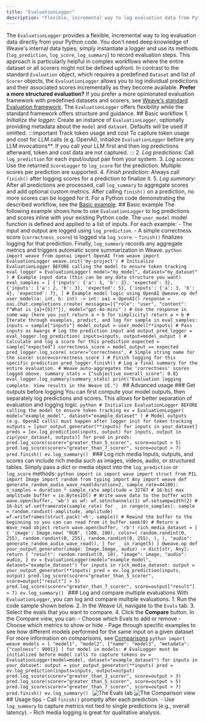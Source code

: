 ```yaml
---
title: "EvaluationLogger"
description: "Flexible, incremental way to log evaluation data from Python code"
---
```

The `EvaluationLogger` provides a flexible, incremental way to log evaluation data directly from your Python code. You don't need deep knowledge of Weave's internal data types; simply instantiate a logger and use its methods (`log_prediction`, `log_score`, `log_summary`) to record evaluation steps. This approach is particularly helpful in complex workflows where the entire dataset or all scorers might not be defined upfront. In contrast to the standard `Evaluation` object, which requires a predefined `Dataset` and list of `Scorer` objects, the `EvaluationLogger` allows you to log individual predictions and their associated scores incrementally as they become available. <Info> **Prefer a more structured evaluation?** If you prefer a more opinionated evaluation framework with predefined datasets and scorers, see [Weave's standard Evaluation framework](../core-types/evaluations.mdx). The `EvaluationLogger` offers flexibility while the standard framework offers structure and guidance. </Info> ## Basic workflow 1. _Initialize the logger:_ Create an instance of `EvaluationLogger`, optionally providing metadata about the `model` and `dataset`. Defaults will be used if omitted. :::important Track token usage and cost To capture token usage and cost for LLM calls (e.g. OpenAI), initialize `EvaluationLogger` before any LLM invocations**. If you call your LLM first and then log predictions afterward, token and cost data are not captured. ::: 2. _Log predictions:_ Call `log_prediction` for each input/output pair from your system. 3. _Log scores:_ Use the returned `ScoreLogger` to `log_score` for the prediction. Multiple scores per prediction are supported. 4. _Finish prediction:_ Always call `finish()` after logging scores for a prediction to finalize it. 5. _Log summary:_ After all predictions are processed, call `log_summary` to aggregate scores and add optional custom metrics. <Warning> After calling `finish()` on a prediction, no more scores can be logged for it. </Warning> For a Python code demonstrating the described workflow, see the [Basic example](#basic-example). ## Basic example The following example shows how to use `EvaluationLogger` to log predictions and scores inline with your existing Python code. The `user_model` model function is defined and applied to a list of inputs. For each example: - The input and output are logged using `log_prediction`. - A simple correctness score (`correctness_score`) is logged via `log_score`. - `finish()` finalizes logging for that prediction. Finally, `log_summary` records any aggregate metrics and triggers automatic score summarization in Weave. ```python import weave from openai import OpenAI from weave import EvaluationLogger weave.init('my-project') # Initialize EvaluationLogger BEFORE calling the model to ensure token tracking eval_logger = EvaluationLogger( model="my_model", dataset="my_dataset" ) # Example input data (this can be any data structure you want) eval_samples = [ {'inputs': {'a': 1, 'b': 2}, 'expected': 3}, {'inputs': {'a': 2, 'b': 3}, 'expected': 5}, {'inputs': {'a': 3, 'b': 4}, 'expected': 7}, ] # Example model logic using OpenAI @weave.op def user_model(a: int, b: int) -> int: oai = OpenAI() response = oai.chat.completions.create( messages=[{"role": "user", "content": f"What is {a}+{b}?"}], model="gpt-4o-mini" ) # Use the response in some way (here you just return a + b for simplicity) return a + b # Iterate through examples, predict, and log for sample in eval_samples: inputs = sample["inputs"] model_output = user_model(**inputs) # Pass inputs as kwargs # Log the prediction input and output pred_logger = eval_logger.log_prediction( inputs=inputs, output=model_output ) # Calculate and log a score for this prediction expected = sample["expected"] correctness_score = model_output == expected pred_logger.log_score( scorer="correctness", # Simple string name for the scorer score=correctness_score ) # Finish logging for this specific prediction pred_logger.finish() # Log a final summary for the entire evaluation. # Weave auto-aggregates the 'correctness' scores logged above. summary_stats = {"subjective_overall_score": 0.8} eval_logger.log_summary(summary_stats) print("Evaluation logging complete. View results in the Weave UI.") ``` ## Advanced usage ### Get outputs before logging You can first compute your model outputs, then separately log predictions and scores. This allows for better separation of evaluation and logging logic. ```python # Initialize EvaluationLogger BEFORE calling the model to ensure token tracking ev = EvaluationLogger( model="example_model", dataset="example_dataset" ) # Model outputs (e.g. OpenAI calls) must happen after logger init for token tracking outputs = [your_output_generator(**inputs) for inputs in your_dataset] preds = [ev.log_prediction(inputs, output) for inputs, output in zip(your_dataset, outputs)] for pred in preds: pred.log_score(scorer="greater_than_5_scorer", score=output > 5) pred.log_score(scorer="greater_than_7_scorer", score=output > 7) pred.finish() ev.log_summary() ``` ### Log rich media Inputs, outputs, and scores can include rich media such as images, videos, audio, or structured tables. Simply pass a dict or media object into the `log_prediction` or `log_score` methods: ```python import io import wave import struct from PIL import Image import random from typing import Any import weave def generate_random_audio_wave_read(duration=2, sample_rate=44100): n_samples = duration * sample_rate amplitude = 32767 # 16-bit max amplitude buffer = io.BytesIO() # Write wave data to the buffer with wave.open(buffer, 'wb') as wf: wf.setnchannels(1) wf.setsampwidth(2) # 16-bit wf.setframerate(sample_rate) for _ in range(n_samples): sample = random.randint(-amplitude, amplitude) wf.writeframes(struct.pack('<h', sample)) # Rewind the buffer to the beginning so you can can read from it buffer.seek(0) # Return a Wave_read object return wave.open(buffer, 'rb') rich_media_dataset = [ { 'image': Image.new( "RGB", (100, 100), color=( random.randint(0, 255), random.randint(0, 255), random.randint(0, 255), ), ), "audio": generate_random_audio_wave_read(), } for _ in range(5) ] @weave.op def your_output_generator(image: Image.Image, audio) -> dict[str, Any]: return { "result": random.randint(0, 10), "image": image, "audio": audio, } ev = EvaluationLogger(model="example_model", dataset="example_dataset") for inputs in rich_media_dataset: output = your_output_generator(**inputs) pred = ev.log_prediction(inputs, output) pred.log_score(scorer="greater_than_5_scorer", score=output["result"] > 5) pred.log_score(scorer="greater_than_7_scorer", score=output["result"] > 7) ev.log_summary() ``` ### Log and compare multiple evaluations With `EvaluationLogger`, you can log and compare multiple evaluations. 1. Run the code sample shown below. 2. In the Weave UI, navigate to the `Evals` tab. 3. Select the evals that you want to compare. 4. Click the **Compare** button. In the Compare view, you can: - Choose which Evals to add or remove - Choose which metrics to show or hide - Page through specific examples to see how different models performed for the same input on a given dataset For more information on comparisons, see [Comparisons](../tools/comparison.mdx) ```python import weave models = [ "model1", "model2", {"name": "model3", "metadata": {"coolness": 9001}} ] for model in models: # EvalLogger must be initialized before model calls to capture tokens ev = EvaluationLogger(model=model, dataset="example_dataset") for inputs in your_dataset: output = your_output_generator(**inputs) pred = ev.log_prediction(inputs=inputs, output=output) pred.log_score(scorer="greater_than_3_scorer", score=output > 3) pred.log_score(scorer="greater_than_5_scorer", score=output > 5) pred.log_score(scorer="greater_than_7_scorer", score=output > 7) pred.finish() ev.log_summary() ``` ![The Evals tab](/guides/evaluation/img/evals_tab.png) ![The Comparison view](/guides/evaluation/img/comparison.png) ## Usage tips - Call `finish()` promptly after each prediction. - Use `log_summary` to capture metrics not tied to single predictions (e.g., overall latency). - Rich media logging is great for qualitative analysis.